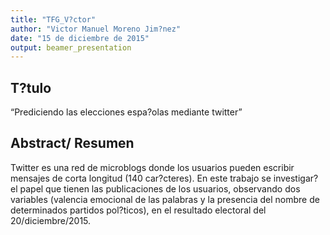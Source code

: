 ```yaml
---
title: "TFG_V?ctor"
author: "Victor Manuel Moreno Jim?nez"
date: "15 de diciembre de 2015"
output: beamer_presentation
---
```


## T?tulo
"Prediciendo las elecciones espa?olas mediante twitter"

## Abstract/ Resumen
Twitter es una red de microblogs donde los usuarios pueden escribir mensajes de corta longitud (140 car?cteres). En este trabajo se investigar? el papel que tienen las publicaciones de los usuarios, observando dos variables (valencia emocional de las palabras y la presencia del nombre de determinados partidos pol?ticos), en el resultado electoral del 20/diciembre/2015.
